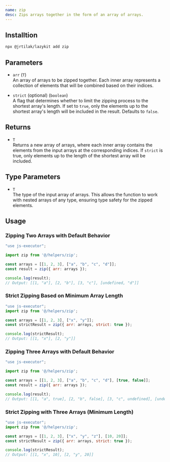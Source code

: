```yaml
---
name: zip
desc: Zips arrays together in the form of an array of arrays.
---
```


<CodePreview methodName="zip"/>

## Installtion

```bash
npx @jrtilak/lazykit add zip
```

## Parameters

- `arr` (`T`)  
  An array of arrays to be zipped together. Each inner array represents a collection of elements that will be combined based on their indices.

- `strict` (optional) (`boolean`)  
  A flag that determines whether to limit the zipping process to the shortest array's length. If set to `true`, only the elements up to the shortest array's length will be included in the result. Defaults to `false`.

## Returns

- `T`  
  Returns a new array of arrays, where each inner array contains the elements from the input arrays at the corresponding indices. If `strict` is true, only elements up to the length of the shortest array will be included.

## Type Parameters

- `T`  
  The type of the input array of arrays. This allows the function to work with nested arrays of any type, ensuring type safety for the zipped elements.

## Usage

### Zipping Two Arrays with Default Behavior
```javascript
"use js-executor";

import zip from '@/helpers/zip';

const arrays = [[1, 2, 3], ["a", "b", "c", "d"]];
const result = zip({ arr: arrays });

console.log(result); 
// Output: [[1, "a"], [2, "b"], [3, "c"], [undefined, "d"]]
```

### Strict Zipping Based on Minimum Array Length
```javascript
"use js-executor";
import zip from '@/helpers/zip';

const arrays = [[1, 2, 3], ["x", "y"]];
const strictResult = zip({ arr: arrays, strict: true });

console.log(strictResult); 
// Output: [[1, "x"], [2, "y"]]
```



### Zipping Three Arrays with Default Behavior
```javascript
"use js-executor";

import zip from '@/helpers/zip';

const arrays = [[1, 2, 3], ["a", "b", "c", "d"], [true, false]];
const result = zip({ arr: arrays });

console.log(result); 
// Output: [[1, "a", true], [2, "b", false], [3, "c", undefined], [undefined, "d", undefined]]
```

### Strict Zipping with Three Arrays (Minimum Length)
```javascript
"use js-executor";
import zip from '@/helpers/zip';

const arrays = [[1, 2, 3], ["x", "y", "z"], [10, 20]];
const strictResult = zip({ arr: arrays, strict: true });

console.log(strictResult); 
// Output: [[1, "x", 10], [2, "y", 20]]
```